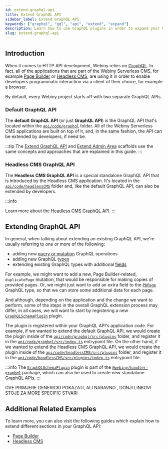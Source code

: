 ```yaml
---
id: extend-graphql-api
title: Extend GraphQL API
sidebar_label: Extend GraphQL API
keywords: ["graphql", "gql", "api", "extend", "expand"]
description: Learn how to use GraphQL plugins in order to expand your GraphQL API.
slug: extend-graphql-api
---
```


## Introduction

When it comes to HTTP API development, Webiny relies on [GraphQL](https://graphql.org/). In fact, all of the applications that are part of the Webiny Serverless CMS, for example [Page Builder](https://www.webiny.com/serverless-app/page-builder) or [Headless CMS](https://www.webiny.com/serverless-app/headless-cms), are using it in order to enable developers programmatic interaction via a client of their choice, for example a browser.

By default, every Webiny project starts off with two separate GraphQL APIs.

### Default GraphQL API

The **default GraphQL API** (or just **GraphQL API**) is the GraphQL API that's located within the [`api/code/graphql`](https://github.com/webiny/webiny-js/tree/v5.11.0-beta.1/packages/cwp-template-aws/template/api/code/graphql) folder. All of the Webiny Serverless CMS applications are built on top of it, and, in the same fashion, the API can be extended by developers, if need be.

:::tip
The [Extend GraphQL API](/docs/how-to-guides/webiny-cli/scaffolding/extend-graphql-api) and [Extend Admin Area](/docs/how-to-guides/webiny-cli/scaffolding/extend-admin-area) scaffolds use the same concepts and approaches that are explained in this guide.
:::

### Headless CMS GraphQL API

The **Headless CMS GraphQL API** is a special standalone GraphQL API that is introduced by the Headless CMS application. It's located in the [`api/code/headlessCMS`](https://github.com/webiny/webiny-js/tree/v5.11.0-beta.1/packages/cwp-template-aws/template/api/code/headlessCMS) folder and, like the default GraphQL API, can also be extended by developers.

:::info

Learn more about the [Headless CMS GraphQL API](/docs/key-topics/webiny-applications/headless-cms/graphql-api).
:::

## Extending GraphQL API

In general, when talking about extending an existing GraphQL API, we're usually referring to one or more of the following:

- adding new [query or mutation](https://graphql.org/learn/queries/) GraphQL operations
- adding new GraphQL [types](https://graphql.org/learn/schema/#object-types-and-fields)
- extending existing GraphQL types with additional [fields](https://graphql.org/learn/queries/#fields)

For example, we might want to add a new, Page Builder-related, `duplicatePage` mutation, that would be responsible for making copies of provided pages. Or, we might just want to add an extra field to the [`PbPage`](https://github.com/webiny/webiny-js/blob/v5.11.0-beta.1/packages/api-page-builder/src/graphql/graphql/pages.gql.ts#L30) GraphQL type, so that we can store some additional data for each page.

And although, depending on the application and the change we want to perform, some of the steps in the overall GraphQL extension process may differ, in all cases, we will want to start by registering a new [`GraphQLSchemaPlugin`](https://github.com/webiny/webiny-js/blob/v5.11.0-beta.1/packages/handler-graphql/src/plugins/GraphQLSchemaPlugin.ts#L10) plugin.

The plugin is registered within your GraphQL API's application code. For example, if we wanted to extend the default GraphQL API, we would create the plugin inside of the [`api/code/graphql/src/plugins`](https://github.com/webiny/webiny-js/tree/v5.11.0-beta.1/packages/cwp-template-aws/template/api/code/graphql/src/plugins) folder, and register it in the [`api/code/graphql/src/index.ts`](https://github.com/webiny/webiny-js/tree/v5.11.0-beta.1/packages/cwp-template-aws/template/api/code/graphql/src/index.ts) entrypoint file. On the other hand, if we wanted to extend the Headless CMS GraphQL API, we would create the plugin inside of the [`api/code/headlessCMS/src/plugins`](https://github.com/webiny/webiny-js/tree/v5.11.0-beta.1/packages/cwp-template-aws/template/api/code/headlessCMS/src/index.ts) folder, and register it in the [`api/code/headlessCMS/src/plugins/index.ts`](https://github.com/webiny/webiny-js/tree/v5.11.0-beta.1/packages/cwp-template-aws/template/api/code/headlessCMS/src/index.ts) entrypoint file.

:::info
The [`GraphQLSchemaPlugin`](https://github.com/webiny/webiny-js/blob/v5.11.0-beta.1/packages/handler-graphql/src/plugins/GraphQLSchemaPlugin.ts#L10) plugin is part of the [`@webiny/handler-graphql`](https://github.com/webiny/webiny-js/tree/v5.11.0-beta.1/packages/handler-graphql) package, which can also be used to create new standalone GraphQL APIs.
:::

OVE PRIMJERE GENERICKI POKAZATI, ALI NARAVNO , DONJI LINKOVI STOJE ZA MORE SPECIFIC STVARI

## Additional Related Examples

To learn more, you can also visit the following guides which explain how to extend different sections in your GraphQL API:

- [Page Builder](#)
- [Headless CMS](#)
